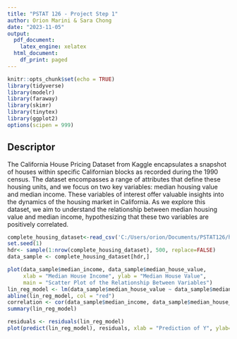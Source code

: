---
title: "PSTAT 126 - Project Step 1"
author: Orion Marini & Sara Chong
date: "2023-11-05"
output:
  pdf_document: 
    latex_engine: xelatex
  html_document:
    df_print: paged
---

```{r setup, include=FALSE}
knitr::opts_chunk$set(echo = TRUE)
library(tidyverse)
library(modelr)
library(faraway)
library(skimr)
library(tinytex)
library(ggplot2)
options(scipen = 999)
```

## Descriptor  

The California House Pricing Dataset from Kaggle encapsulates a snapshot of houses within specific Californian blocks as recorded during the 1990 census. The dataset encompasses a range of attributes that define these housing units, and we focus on two key variables: median housing value and median income. These variables of interest offer valuable insights into the dynamics of the housing market in California. As we explore this dataset, we aim to understand the relationship between median housing value and median income, hypothesizing that these two variables are positively correlated.

```{r initilization, echo=FALSE}
complete_housing_dataset<-read_csv('C:/Users/orion/Documents/PSTAT126/housing.csv', show_col_types = FALSE)
set.seed(1)
hdr<- sample(1:nrow(complete_housing_dataset), 500, replace=FALSE)
data_sample <- complete_housing_dataset[hdr,]
```

```{r checks, echo=FALSE}
plot(data_sample$median_income, data_sample$median_house_value, 
     xlab = "Median House Income", ylab = "Median House Value", 
     main = "Scatter Plot of the Relationship Between Variables")
lin_reg_model <- lm(data_sample$median_house_value ~ data_sample$median_income, data = data_sample)
abline(lin_reg_model, col = "red")
correlation <- cor(data_sample$median_income, data_sample$median_house_value)
summary(lin_reg_model)
```

```{r assumptions, echo=FALSE}
residuals <- residuals(lin_reg_model)
plot(predict(lin_reg_model), residuals, xlab = "Prediction of Y", ylab="Residuals", main="Residuals vs Predicted Plot")
```
